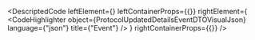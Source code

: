 
<DescriptedCode
  leftElement={<ProtocolUpdatedDetailsEventDTODesc />}
  leftContainerProps={{}}
  rightElement={
    <CodeHighlighter
      object={ProtocolUpdatedDetailsEventDTOVisualJson}
      language={"json"}
      title={"Event"}
    />
  }
  rightContainerProps={{}}
/>
